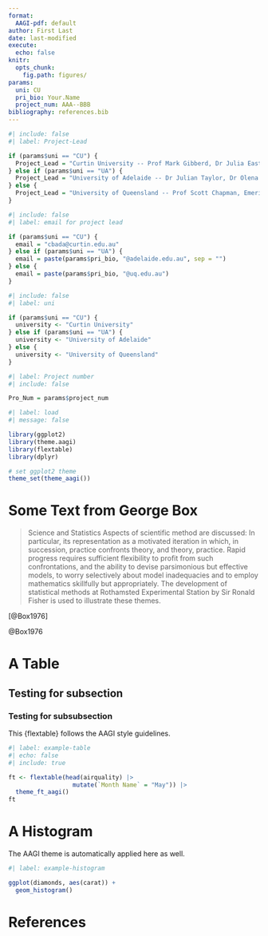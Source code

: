 ```yaml
---
format:
  AAGI-pdf: default
author: First Last
date: last-modified
execute: 
  echo: false
knitr:
  opts_chunk:
    fig.path: figures/
params:
  uni: CU
  pri_bio: Your.Name
  project_num: AAA--BBB
bibliography: references.bib
---
```


```r
#| include: false
#| label: Project-Lead

if (params$uni == "CU") {
  Project_Lead = "Curtin University -- Prof Mark Gibberd, Dr Julia Easton, Prof Adam Sparks"
} else if (params$uni == "UA") {
  Project_Lead = "University of Adelaide -- Dr Julian Taylor, Dr Olena Kravchuck"
} else {
  Project_Lead = "University of Queensland -- Prof Scott Chapman, Emeritus Prof Kaye Basford"
}
```

```r
#| include: false
#| label: email for project lead

if (params$uni == "CU") {
  email = "cbada@curtin.edu.au"
} else if (params$uni == "UA") {
  email = paste(params$pri_bio, "@adelaide.edu.au", sep = "")
} else {
  email = paste(params$pri_bio, "@uq.edu.au")
}
```

```r
#| include: false
#| label: uni

if (params$uni == "CU") {
  university <- "Curtin University"
} else if (params$uni == "UA") {
  university <- "University of Adelaide"
} else {
  university <- "University of Queensland"
}
```

```r
#| label: Project number
#| include: false

Pro_Num = params$project_num

```

```{=latex}
\begin{titlepage}

\thispagestyle{Title_page}

\vspace*{-2cm}

  \begin{center}
    \includegraphics[height=3cm]{assets/AAGI_logo.pdf}    
  \end{center}

  \vfill
  
  \rule{\textwidth}{0.5pt}

  \begin{FlushRight}

    \Huge
    \textcolor{aagiteal}{\textbf{Analytics for the Australian Grains Industry 
      -\\ `r university` (AAGI-`r params$uni`)\\
      Technical Report Series: 123}}\\[6mm]
      
    \Large
    {\textbf{Informative title for report}}\\
    \vspace{2mm}{\textbf{Report for `r Pro_Num`}}\\[5mm]

    \normalsize
    \textbf{Your Name}\\
    \vspace*{0.4cm}
    \textbf{Email:}\; \texttt{%
      \href{mailto:`r email`}%
      {`r email`}}\\[8mm]
    \textbf{Project Leads: `r Project_Lead`}\\[8mm]
      
    \today
  \end{FlushRight}
  \rule{\textwidth}{0.5pt}
  
  \vfill
  
\end{titlepage}
```
```r
#| label: load
#| message: false

library(ggplot2)
library(theme.aagi)
library(flextable)
library(dplyr)

# set ggplot2 theme
theme_set(theme_aagi())
```

\newpage

```{=latex}
\clearpage
\setcounter{page}{1}
```
\tableofcontents

\newpage

# Some Text from George Box

> Science and Statistics Aspects of scientific method are discussed: In particular, its representation as a motivated iteration in which, in succession, practice confronts theory, and theory, practice. Rapid progress requires sufficient flexibility to profit from such confrontations, and the ability to devise parsimonious but effective models, to worry selectively about model inadequacies and to employ mathematics skillfully but appropriately. The development of statistical methods at Rothamsted Experimental Station by Sir Ronald Fisher is used to illustrate these themes.

[@Box1976]

@Box1976

# A Table

## Testing for subsection

### Testing for subsubsection

This {flextable} follows the AAGI style guidelines.

```r
#| label: example-table
#| echo: false
#| include: true

ft <- flextable(head(airquality) |>
                  mutate(`Month Name` = "May")) |>
  theme_ft_aagi()
ft
```

\newpage

# A Histogram

The AAGI theme is automatically applied here as well.

```r
#| label: example-histogram

ggplot(diamonds, aes(carat)) + 
  geom_histogram()
```

# References

::: {#refs}
:::
